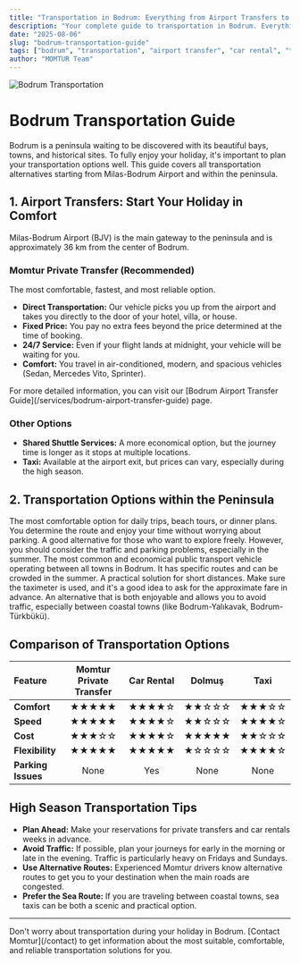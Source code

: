 ```yaml
---
title: "Transportation in Bodrum: Everything from Airport Transfers to Car Rentals"
description: "Your complete guide to transportation in Bodrum. Everything about airport transfers, private car rentals, dolmuş, taxi, and sea taxi options."
date: "2025-08-06"
slug: "bodrum-transportation-guide"
tags: ["bodrum", "transportation", "airport transfer", "car rental", "travel guide", "momtur"]
author: "MOMTUR Team"
---
```



![Bodrum Transportation](https://res.cloudinary.com/djzzikcey/image/upload/v1752745711/momtur_uploads/f4v1vzq7pl88dh7kdy6t.jpg)

# Bodrum Transportation Guide

Bodrum is a peninsula waiting to be discovered with its beautiful bays, towns, and historical sites. To fully enjoy your holiday, it's important to plan your transportation options well. This guide covers all transportation alternatives starting from Milas-Bodrum Airport and within the peninsula.

## 1. Airport Transfers: Start Your Holiday in Comfort

Milas-Bodrum Airport (BJV) is the main gateway to the peninsula and is approximately 36 km from the center of Bodrum.

### Momtur Private Transfer (Recommended)
The most comfortable, fastest, and most reliable option.
- **Direct Transportation:** Our vehicle picks you up from the airport and takes you directly to the door of your hotel, villa, or house.
- **Fixed Price:** You pay no extra fees beyond the price determined at the time of booking.
- **24/7 Service:** Even if your flight lands at midnight, your vehicle will be waiting for you.
- **Comfort:** You travel in air-conditioned, modern, and spacious vehicles (Sedan, Mercedes Vito, Sprinter).

<Info>
For more detailed information, you can visit our [Bodrum Airport Transfer Guide](/services/bodrum-airport-transfer-guide) page.
</Info>

### Other Options
- **Shared Shuttle Services:** A more economical option, but the journey time is longer as it stops at multiple locations.
- **Taxi:** Available at the airport exit, but prices can vary, especially during the high season.

## 2. Transportation Options within the Peninsula

<CardGroup cols={2}>
  <Card title="Private Chauffeur Service (Momtur)" icon="car">
    The most comfortable option for daily trips, beach tours, or dinner plans. You determine the route and enjoy your time without worrying about parking.
  </Card>
  <Card title="Car Rental" icon="key">
    A good alternative for those who want to explore freely. However, you should consider the traffic and parking problems, especially in the summer.
  </Card>
  <Card title="Dolmuş (Minibus)" icon="bus">
    The most common and economical public transport vehicle operating between all towns in Bodrum. It has specific routes and can be crowded in the summer.
  </Card>
  <Card title="Taxi" icon="taxi">
    A practical solution for short distances. Make sure the taximeter is used, and it's a good idea to ask for the approximate fare in advance.
  </Card>
  <Card title="Sea Taxi" icon="anchor">
    An alternative that is both enjoyable and allows you to avoid traffic, especially between coastal towns (like Bodrum-Yalıkavak, Bodrum-Türkbükü).
  </Card>
</CardGroup>

## Comparison of Transportation Options

| Feature | Momtur Private Transfer | Car Rental | Dolmuş | Taxi |
|:---|:---:|:---:|:---:|:---:|
| **Comfort** | ★★★★★ | ★★★★☆ | ★★☆☆☆ | ★★★☆☆ |
| **Speed** | ★★★★★ | ★★★★☆ | ★★☆☆☆ | ★★★★☆ |
| **Cost** | ★★★☆☆ | ★★★★☆ | ★★★★★ | ★★☆☆☆ |
| **Flexibility** | ★★★★★ | ★★★★★ | ★☆☆☆☆ | ★★★★☆ |
| **Parking Issues** | None | Yes | None | None |

## High Season Transportation Tips

- **Plan Ahead:** Make your reservations for private transfers and car rentals weeks in advance.
- **Avoid Traffic:** If possible, plan your journeys for early in the morning or late in the evening. Traffic is particularly heavy on Fridays and Sundays.
- **Use Alternative Routes:** Experienced Momtur drivers know alternative routes to get you to your destination when the main roads are congested.
- **Prefer the Sea Route:** If you are traveling between coastal towns, sea taxis can be both a scenic and practical option.

---

<Note>
Don't worry about transportation during your holiday in Bodrum. [Contact Momtur](/contact) to get information about the most suitable, comfortable, and reliable transportation solutions for you.
</Note>
